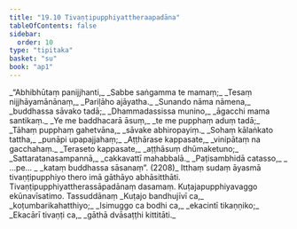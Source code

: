 ```yaml
---
title: "19.10 Tivaṇṭipupphiyattheraapadāna"
tableOfContents: false
sidebar:
  order: 10
type: "tipitaka"
basket: "su"
book: "ap1"
---
```



<DynamicBreadcrumb />

<Division number="57" book="ap1" bookNo="20" page="219">

<Paragraph number="2655" type="verses" book="ap1">
_“Abhibhūtaṃ panijjhanti,_  
_Sabbe saṅgamma te mamaṃ;_  
_Tesaṃ nijjhāyamānānaṃ,_  
_Pariḷāho ajāyatha._  

</Paragraph>

</Division>
<Division number="58" book="ap1" bookNo="20" page="219">

<Paragraph number="2656" type="verses" book="ap1">
_Sunando nāma nāmena,_  
_buddhassa sāvako tadā;_  
_Dhammadassissa munino,_  
_āgacchi mama santikaṃ._  

</Paragraph>

</Division>
<Division number="59" book="ap1" bookNo="20" page="219">

<Paragraph number="2657" type="verses" book="ap1">
_Ye me baddhacarā āsuṃ,_  
_te me pupphaṃ aduṃ tadā;_  
_Tāhaṃ pupphaṃ gahetvāna,_  
_sāvake abhiropayiṃ._  

</Paragraph>

</Division>
<Division number="60" book="ap1" bookNo="20" page="219">

<Paragraph number="2658" type="verses" book="ap1">
_Sohaṃ kālaṅkato tattha,_  
_punāpi upapajjahaṃ;_  
_Aṭṭhārase kappasate,_  
_vinipātaṃ na gacchahaṃ._  

</Paragraph>

</Division>
<Division number="61" book="ap1" bookNo="20" page="219">

<Paragraph number="2659" type="verses" book="ap1">
_Teraseto kappasate,_  
_aṭṭhāsuṃ dhūmaketuno;_  
_Sattaratanasampannā,_  
_cakkavattī mahabbalā._  

</Paragraph>

</Division>
<Division number="62" book="ap1" bookNo="20" page="219">

<Paragraph number="2660" type="verses" book="ap1">
_Paṭisambhidā catasso,_  
_ …pe… _  
_kataṃ buddhassa sāsanaṃ”. (2208)_  

</Paragraph>

<Paragraph number="2661" book="ap1">
Itthaṃ sudaṃ āyasmā tivaṇṭipupphiyo thero imā gāthāyo abhāsitthāti.

</Paragraph>
</Division>

<Paragraph number="2662" type="center" book="ap1">
Tivaṇṭipupphiyattherassāpadānaṃ dasamaṃ.



</Paragraph>

<Paragraph number="2663" type="center" book="ap1">
Kuṭajapupphiyavaggo ekūnavīsatimo.



</Paragraph>

<Paragraph number="2664" type="center" book="ap1">
Tassuddānaṃ


</Paragraph>

<Paragraph number="2665" type="verses" book="ap1">
_Kuṭajo bandhujīvī ca,_  
_koṭumbarikahatthiyo;_  
_Isimuggo ca bodhi ca,_  
_ekacintī tikaṇṇiko;_  
_Ekacārī tivaṇṭi ca,_  
_gāthā dvāsaṭṭhi kittitāti._
</Paragraph>